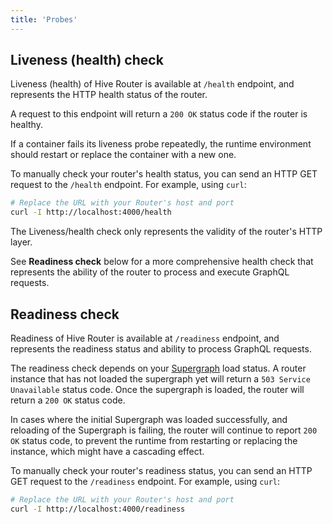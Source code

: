 ```yaml
---
title: 'Probes'
---
```



## Liveness (health) check

Liveness (health) of Hive Router is available at `/health` endpoint, and represents the HTTP health status of the router.

A request to this endpoint will return a `200 OK` status code if the router is healthy.

If a container fails its liveness probe repeatedly, the runtime environment should restart or replace the container with a new one.

To manually check your router's health status, you can send an HTTP GET request to the `/health` endpoint. For example, using `curl`:

```bash
# Replace the URL with your Router's host and port
curl -I http://localhost:4000/health
```

<Callout type="warning" className="mb-4">

The Liveness/health check only represents the validity of the router's HTTP layer.

See **Readiness check** below for a more comprehensive health check that represents the ability of the router to process and execute GraphQL requests.

</Callout>

## Readiness check

Readiness of Hive Router is available at `/readiness` endpoint, and represents the readiness status and ability to process GraphQL requests.

The readiness check depends on your [Supergraph](./supergraph) load status. A router instance that has not loaded the supergraph yet will return a `503 Service Unavailable` status code. Once the supergraph is loaded, the router will return a `200 OK` status code.

In cases where the initial Supergraph was loaded successfully, and reloading of the Supergraph is failing, the router will continue to report `200 OK` status code, to prevent the runtime from restarting or replacing the instance, which might have a cascading effect.

To manually check your router's readiness status, you can send an HTTP GET request to the `/readiness` endpoint. For example, using `curl`:

```bash
# Replace the URL with your Router's host and port
curl -I http://localhost:4000/readiness
```
